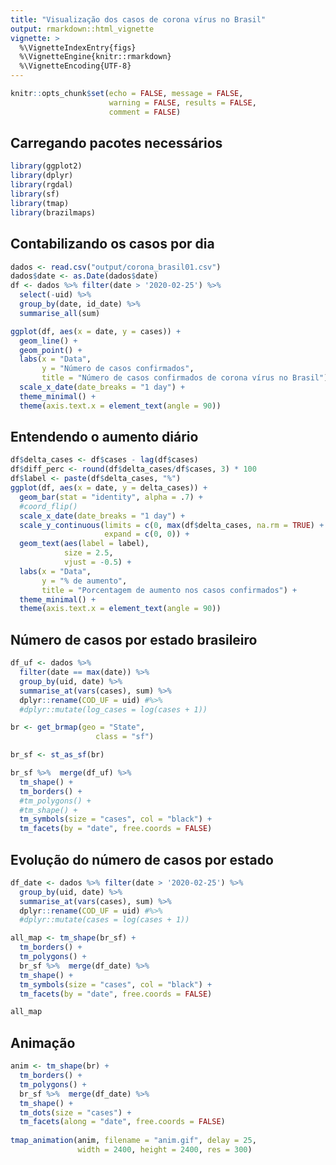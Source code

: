 ```yaml
---
title: "Visualização dos casos de corona vírus no Brasil"
output: rmarkdown::html_vignette
vignette: >
  %\VignetteIndexEntry{figs}
  %\VignetteEngine{knitr::rmarkdown}
  %\VignetteEncoding{UTF-8}
---
```


```r
knitr::opts_chunk$set(echo = FALSE, message = FALSE, 
                      warning = FALSE, results = FALSE, 
                      comment = FALSE)
```

## Carregando pacotes necessários

```r
library(ggplot2)
library(dplyr)
library(rgdal)
library(sf)
library(tmap)
library(brazilmaps)
```


## Contabilizando os casos por dia

```r
dados <- read.csv("output/corona_brasil01.csv")
dados$date <- as.Date(dados$date)
df <- dados %>% filter(date > '2020-02-25') %>%
  select(-uid) %>%
  group_by(date, id_date) %>%
  summarise_all(sum)
```

```r
ggplot(df, aes(x = date, y = cases)) + 
  geom_line() +
  geom_point() +
  labs(x = "Data", 
       y = "Número de casos confirmados", 
       title = "Número de casos confirmados de corona vírus no Brasil") +
  scale_x_date(date_breaks = "1 day") +
  theme_minimal() +
  theme(axis.text.x = element_text(angle = 90))
```

## Entendendo o aumento diário

```r
df$delta_cases <- df$cases - lag(df$cases)
df$diff_perc <- round(df$delta_cases/df$cases, 3) * 100
df$label <- paste(df$delta_cases, "%")
ggplot(df, aes(x = date, y = delta_cases)) + 
  geom_bar(stat = "identity", alpha = .7) +
  #coord_flip() 
  scale_x_date(date_breaks = "1 day") +
  scale_y_continuous(limits = c(0, max(df$delta_cases, na.rm = TRUE) + 3), 
                     expand = c(0, 0)) +
  geom_text(aes(label = label), 
            size = 2.5, 
            vjust = -0.5) + 
  labs(x = "Data", 
       y = "% de aumento", 
       title = "Porcentagem de aumento nos casos confirmados") +
  theme_minimal() +
  theme(axis.text.x = element_text(angle = 90))
```

## Número de casos por estado brasileiro

```r
df_uf <- dados %>% 
  filter(date == max(date)) %>%
  group_by(uid, date) %>%
  summarise_at(vars(cases), sum) %>%
  dplyr::rename(COD_UF = uid) #%>%
  #dplyr::mutate(log_cases = log(cases + 1))

br <- get_brmap(geo = "State",
                   class = "sf")

br_sf <- st_as_sf(br)

br_sf %>%  merge(df_uf) %>%
  tm_shape() +
  tm_borders() +
  #tm_polygons() +
  #tm_shape() +
  tm_symbols(size = "cases", col = "black") +
  tm_facets(by = "date", free.coords = FALSE)
```

## Evolução do número de casos por estado

```r
df_date <- dados %>% filter(date > '2020-02-25') %>%
  group_by(uid, date) %>%
  summarise_at(vars(cases), sum) %>%
  dplyr::rename(COD_UF = uid) #%>%
  #dplyr::mutate(cases = log(cases + 1))

all_map <- tm_shape(br_sf) +
  tm_borders() +
  tm_polygons() +
  br_sf %>%  merge(df_date) %>%
  tm_shape() +
  tm_symbols(size = "cases", col = "black") +
  tm_facets(by = "date", free.coords = FALSE)

all_map
```

## Animação

```r
anim <- tm_shape(br) +
  tm_borders() +
  tm_polygons() +
  br_sf %>%  merge(df_date) %>%
  tm_shape() +
  tm_dots(size = "cases") +
  tm_facets(along = "date", free.coords = FALSE) 
  
tmap_animation(anim, filename = "anim.gif", delay = 25, 
               width = 2400, height = 2400, res = 300)

```

